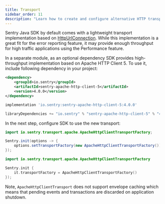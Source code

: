 ```yaml
---
title: Transport
sidebar_order: 11
description: "Learn how to create and configure alternative HTTP transport implementation"
---
```


Sentry Java SDK by default comes with a lightweight transport implementation based on [HttpUrlConnection](https://docs.oracle.com/javase/8/docs/api/java/net/HttpURLConnection.html). While this implementation is a great fit for the error reporting feature, it may provide enough throughput for high traffic applications using the Performance feature.

In a separate module, as an optional dependency SDK provides high-throughput implementation based on Apache HTTP Client 5. To use it, include following dependency in your project:

```xml {tabTitle:Maven}
<dependency>
    <groupId>io.sentry</groupId>
    <artifactId>sentry-apache-http-client-5</artifactId>
    <version>4.0.0</version>
</dependency>
```

```groovy {tabTitle:Gradle}
implementation 'io.sentry:sentry-apache-http-client-5:4.0.0'
```

```scala {tabTitle:SBT}
libraryDependencies += "io.sentry" % "sentry-apache-http-client-5" % "4.0.0"
```

In the next step, configure SDK to use the new transport:

```java {tabTitle:Java}
import io.sentry.transport.apache.ApacheHttpClientTransportFactory;

Sentry.init(options -> {
    options.setTransportFactory(new ApacheHttpClientTransportFactory());
});
```

```kotlin {tabTitle:Kotlin}
import io.sentry.transport.apache.ApacheHttpClientTransportFactory

Sentry.init {
    it.transportFactory = ApacheHttpClientTransportFactory()
});
```

Note, `ApacheHttpClientTransport` does not support envelope caching which means that pending events and transactions are discarded on application shutdown.

